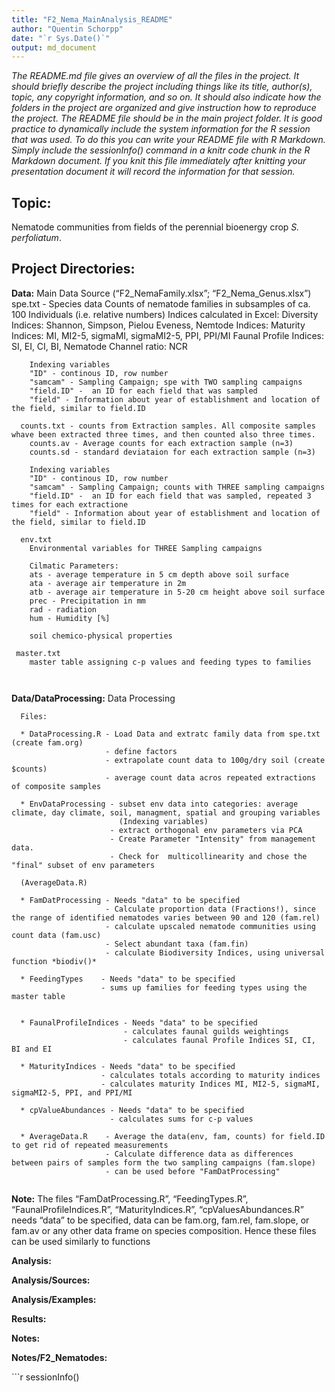 ```yaml
---
title: "F2_Nema_MainAnalysis_README"
author: "Quentin Schorpp"
date: "`r Sys.Date()`"
output: md_document
---
```


*The README.md file gives an overview of all the files in the project. It should briefly describe the project including things like its title, author(s), topic, any copyright information, and so on. It should also indicate how the folders in the project are organized and give instruction how to reproduce the project. The README file should be in the main project folder. It is good practice to dynamically include the system information for the R session that was used. To do this you can write your README file with R Markdown. Simply include the sessionInfo() command in a knitr code chunk in the R Markdown document. If you knit this file immediately after knitting your presentation document it will record the information for that session.*

## Topic: 
Nematode communities from fields of the perennial bioenergy crop *S. perfoliatum*.

## Project Directories:

**Data:** Main Data Source ("F2_NemaFamily.xlsx"; "F2_Nema_Genus.xlsx")
      spe.txt - Species data 
        Counts of nematode families in subsamples of ca. 100 Individuals (i.e. relative numbers)
        Indices calculated in Excel:
        Diversity Indices: Shannon, Simpson, Pielou Eveness, 
        Nemtode Indices: Maturity Indices: MI, MI2-5, sigmaMI, sigmaMI2-5, PPI, PPI/MI
                         Faunal Profile Indices: SI, EI, CI, BI, 
                         Nematode Channel ratio: NCR
                         
        
        Indexing variables 
        "ID" - continous ID, row number
        "samcam" - Sampling Campaign; spe with TWO sampling campaigns
        "field.ID" -  an ID for each field that was sampled
        "field" - Information about year of establishment and location of the field, similar to field.ID
        
      counts.txt - counts from Extraction samples. All composite samples whave been extracted three times, and then counted also three times.
        counts.av - Average counts for each extraction sample (n=3)
        counts.sd - standard deviataion for each extraction sample (n=3)
        
        Indexing variables 
        "ID" - continous ID, row number
        "samcam" - Sampling Campaign; counts with THREE sampling campaigns
        "field.ID" -  an ID for each field that was sampled, repeated 3 times for each extractione
        "field" - Information about year of establishment and location of the field, similar to field.ID 
        
      env.txt
        Environmental variables for THREE Sampling campaigns
        
        Cilmatic Parameters:
        ats - average temperature in 5 cm depth above soil surface
        ata - average air temperature in 2m
        atb - average air temperature in 5-20 cm height above soil surface
        prec - Precipitation in mm
        rad - radiation
        hum - Humidity [%]
        
        soil chemico-physical properties
      
     master.txt
        master table assigning c-p values and feeding types to families
      
      
**Data/DataProcessing:** Data Processing 

      Files:
      
      * DataProcessing.R - Load Data and extratc family data from spe.txt (create fam.org)
                         - define factors
                         - extrapolate count data to 100g/dry soil (create $counts)
                         - average count data acros repeated extractions of composite samples
                         
      * EnvDataProcessing - subset env data into categories: average climate, day climate, soil, managment, spatial and grouping variables 
                            (Indexing variables)
                          - extract orthogonal env parameters via PCA
                          - Create Parameter "Intensity" from management data.
                          - Check for  multicollinearity and chose the "final" subset of env parameters
                          
      (AverageData.R)                                       
                          
      * FamDatProcessing - Needs "data" to be specified
                         - Calculate proportion data (Fractions!), since the range of identified nematodes varies between 90 and 120 (fam.rel)
                         - calculate upscaled nematode communities using count data (fam.usc)
                         - Select abundant taxa (fam.fin)
                         - calculate Biodiversity Indices, using universal function *biodiv()*
                         
      * FeedingTypes    - Needs "data" to be specified
                        - sums up families for feeding types using the master table
                      
      
      * FaunalProfileIndices - Needs "data" to be specified
                             - calculates faunal guilds weightings
                             - calculates faunal Profile Indices SI, CI, BI and EI
      
      * MaturityIndices - Needs "data" to be specified
                        - calculates totals according to maturity indices
                        - calculates maturity Indices MI, MI2-5, sigmaMI, sigmaMI2-5, PPI, and PPI/MI
      
      * cpValueAbundances - Needs "data" to be specified
                          - calculates sums for c-p values
           
      * AverageData.R    - Average the data(env, fam, counts) for field.ID to get rid of repeated measurements
                         - Calculate difference data as differences between pairs of samples form the two sampling campaigns (fam.slope)
                         - can be used before "FamDatProcessing"
                   
**Note:** The files "FamDatProcessing.R", "FeedingTypes.R", "FaunalProfileIndices.R", "MaturityIndices.R", "cpValuesAbundances.R" needs "data" to be specified, data can be fam.org, fam.rel, fam.slope, or fam.av or any other data frame on species composition. Hence these files can be used similarly to functions    
                    
          
                                  
                    
**Analysis:** 
     

**Analysis/Sources:**


**Analysis/Examples:**


**Results:**


**Notes:**

**Notes/F2_Nematodes:**


```r
sessionInfo()